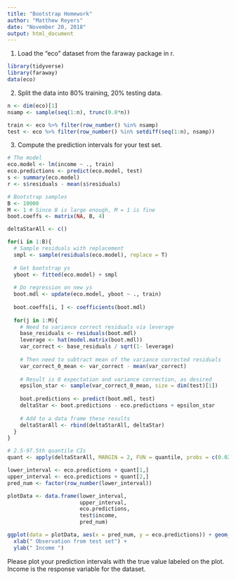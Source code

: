 ```yaml
---
title: "Bootstrap Homework"
author: "Matthew Reyers"
date: "November 20, 2018"
output: html_document
---
```



1. Load the "eco" dataset from the faraway package in r.
```r
library(tidyverse)
library(faraway)
data(eco)
```

2. Split the data into 80% training, 20% testing data.
```r
n <- dim(eco)[1]
nsamp <- sample(seq(1:n), trunc(0.8*n))

train <- eco %>% filter(row_number() %in% nsamp)
test <- eco %>% filter(row_number() %in% setdiff(seq(1:n), nsamp))

```


3. Compute the prediction intervals for your test set.
```r
# The model
eco.model <- lm(income ~ ., train)
eco.predictions <- predict(eco.model, test)
s <- summary(eco.model)
r <- s$residuals - mean(s$residuals)

# Bootstrap samples
B <- 10000
M <- 1 # Since B is large enough, M = 1 is fine
boot.coeffs <- matrix(NA, B, 4)

deltaStarAll <- c()

for(i in 1:B){
  # Sample residuals with replacement
  smpl <- sample(residuals(eco.model), replace = T)
  
  # Get bootstrap ys
  yboot <- fitted(eco.model) + smpl
  
  # Do regression on new ys
  boot.mdl <- update(eco.model, yboot ~ ., train)
  
  boot.coeffs[i, ] <- coefficients(boot.mdl)
  
  for(j in 1:M){
    # Need to variance correct residuals via leverage
    base_residuals <- residuals(boot.mdl)
    leverage <- hat(model.matrix(boot.mdl))
    var_correct <- base_residuals / sqrt(1- leverage)
    
    # Then need to subtract mean of the variance corrected residuals
    var_correct_0_mean <- var_correct - mean(var_correct)
    
    # Result is 0 expectation and variance correction, as desired
    epsilon_star <- sample(var_correct_0_mean, size = dim(test)[1])
    
    boot.predictions <- predict(boot.mdl, test)
    deltaStar <- boot.predictions - eco.predictions + epsilon_star
    
    # Add to a data frame these results
    deltaStarAll <- rbind(deltaStarAll, deltaStar)
  }
}

# 2.5-97.5th quantile CIs
quant <- apply(deltaStarAll, MARGIN = 2, FUN = quantile, probs = c(0.025, 0.975))

lower_interval <- eco.predictions + quant[1,]
upper_interval <- eco.predictions + quant[2,]
pred_num <- factor(row_number(lower_interval))

plotData <- data.frame(lower_interval,
                       upper_interval,
                       eco.predictions,
                       test$income, 
                       pred_num)

ggplot(data = plotData, aes(x = pred_num, y = eco.predictions)) + geom_point() + geom_errorbar(aes(ymin = lower_interval, ymax = upper_interval)) + geom_point(aes(x = pred_num, y = test$income, col = "red", shape = "*")) + ggtitle("Intervals for bootstrap predictions") +
  xlab(" Observation from test set") +
  ylab(" Income ")
```



Please plot your prediction intervals with the true value labeled on the plot. Income is the response variable for the dataset.
